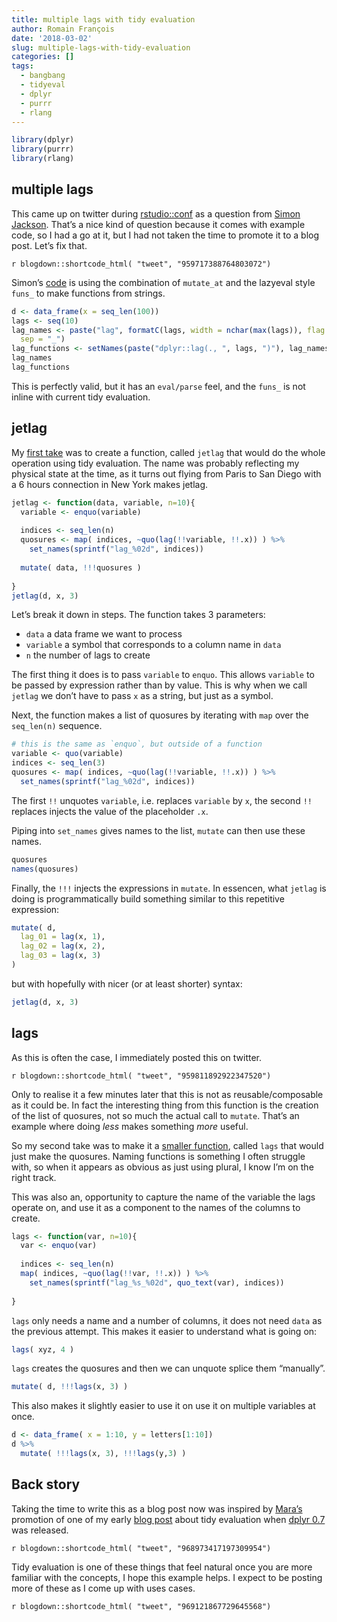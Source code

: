 ```yaml
---
title: multiple lags with tidy evaluation
author: Romain François
date: '2018-03-02'
slug: multiple-lags-with-tidy-evaluation
categories: []
tags:
  - bangbang
  - tidyeval
  - dplyr
  - purrr
  - rlang
---
```


```r
library(dplyr)
library(purrr)
library(rlang)
```

## multiple lags

This came up on twitter during [rstudio::conf](https://www.rstudio.com/conference/) as 
a question from [Simon Jackson](https://twitter.com/drsimonj). That's a nice kind of question
because it comes with example code, so I had a go at it, but I had not taken the time to 
promote it to a blog post. Let's fix that. 

`r blogdown::shortcode_html( "tweet", "959717388764803072")`

Simon's [code](https://gist.github.com/drsimonj/2038ff9f9c67063f384f10fac95de566) is using 
the combination of `mutate_at` and the lazyeval style `funs_` to make functions from strings. 

```r
d <- data_frame(x = seq_len(100))
lags <- seq(10)
lag_names <- paste("lag", formatC(lags, width = nchar(max(lags)), flag = "0"), 
  sep = "_")
lag_functions <- setNames(paste("dplyr::lag(., ", lags, ")"), lag_names)
lag_names
lag_functions
```

This is perfectly valid, but it has an `eval/parse` feel, and the `funs_` is not 
inline with current tidy evaluation. 

## jetlag

My [first take](https://gist.github.com/romainfrancois/6a2203faacfa8ae849f29f83b56e01da) 
was to create a function, called `jetlag` that would do the 
whole operation using tidy evaluation. <span class="note">The name was probably reflecting my
physical state at the time, as it turns out flying from Paris to San Diego with 
a 6 hours connection in New York makes jetlag. </span>

```r
jetlag <- function(data, variable, n=10){
  variable <- enquo(variable)
  
  indices <- seq_len(n)
  quosures <- map( indices, ~quo(lag(!!variable, !!.x)) ) %>% 
    set_names(sprintf("lag_%02d", indices))
  
  mutate( data, !!!quosures )
  
}
jetlag(d, x, 3)
```

Let's break it down in steps. The function takes 3 parameters: 

 - `data` a data frame we want to process
 - `variable` a symbol that corresponds to a column name in `data`
 - `n` the number of lags to create
 
The first thing it does is to pass `variable` to `enquo`. This allows `variable` to be 
passed by expression rather than by value. This is why when we call `jetlag` we
don't have to pass `x` as a string, but just as a symbol. 
 
Next, the function makes a list of quosures  by iterating with `map` over the 
`seq_len(n)` sequence. 

```r
# this is the same as `enquo`, but outside of a function
variable <- quo(variable)
indices <- seq_len(3)
quosures <- map( indices, ~quo(lag(!!variable, !!.x)) ) %>% 
  set_names(sprintf("lag_%02d", indices))
```

The first `!!` unquotes `variable`, i.e. replaces `variable` by `x`, the second 
`!!` replaces injects the value of the placeholder `.x`. 

Piping into `set_names` gives names to the list, `mutate` can then use these names. 

```r
quosures
names(quosures)
```

Finally, the `!!!` injects the expressions in `mutate`. In essencen, what `jetlag` is doing is
programmatically build something similar to this repetitive expression: 

```r
mutate( d, 
  lag_01 = lag(x, 1), 
  lag_02 = lag(x, 2), 
  lag_03 = lag(x, 3)
)
```

but with hopefully with nicer (or at least shorter) syntax: 

```r
jetlag(d, x, 3)
```

## lags

As this is often the case, I immediately posted this on twitter. 

`r blogdown::shortcode_html( "tweet", "959811892922347520")`

Only to realise it a few minutes later that this is not as 
reusable/composable as it could be. In fact the interesting
thing from this function is the creation of the list of quosures, not so much the 
actual call to `mutate`. That's an example where doing *less* makes something *more*
useful. 

So my second take was to make it a 
[smaller function](https://gist.github.com/romainfrancois/469ed8224ba4be48befec28cb1e1ff80), called `lags`
that would just make the quosures. Naming functions is something 
I often struggle with, so when it appears as obvious as just using plural, 
I know I'm on the right track. 

This was also an, opportunity to capture the name of the variable the lags 
operate on, and use it as a component to the names of the columns to create. 

```r
lags <- function(var, n=10){
  var <- enquo(var)
  
  indices <- seq_len(n)
  map( indices, ~quo(lag(!!var, !!.x)) ) %>% 
    set_names(sprintf("lag_%s_%02d", quo_text(var), indices))
  
}
```

`lags` only needs a name and a number of columns, it does not need `data` as the 
previous attempt. This makes it easier to understand what is going on: 

```r
lags( xyz, 4 )
```

`lags` creates the quosures and then we can unquote splice them "manually". 

```r
mutate( d, !!!lags(x, 3) )
```

This also makes it slightly easier to use it on use it on multiple variables at once. 


```r
d <- data_frame( x = 1:10, y = letters[1:10])
d %>% 
  mutate( !!!lags(x, 3), !!!lags(y,3) )
```

## Back story

Taking the time to write this as a blog post now was inspired by [Mara's](https://twitter.com/dataandme)
promotion of one of my early [blog post](https://purrple.cat/blog/2017/06/28/filter-with-context/)
about tidy evaluation when [dplyr 0.7](https://blog.rstudio.com/2017/06/13/dplyr-0-7-0/) was released. 

`r blogdown::shortcode_html( "tweet", "968973417197309954")`

Tidy evaluation is one of these things that feel natural once you are more familiar with the concepts, 
I hope this example helps. I expect to be posting more of these as I come up with uses cases. 

`r blogdown::shortcode_html( "tweet", "969121867729645568")`





